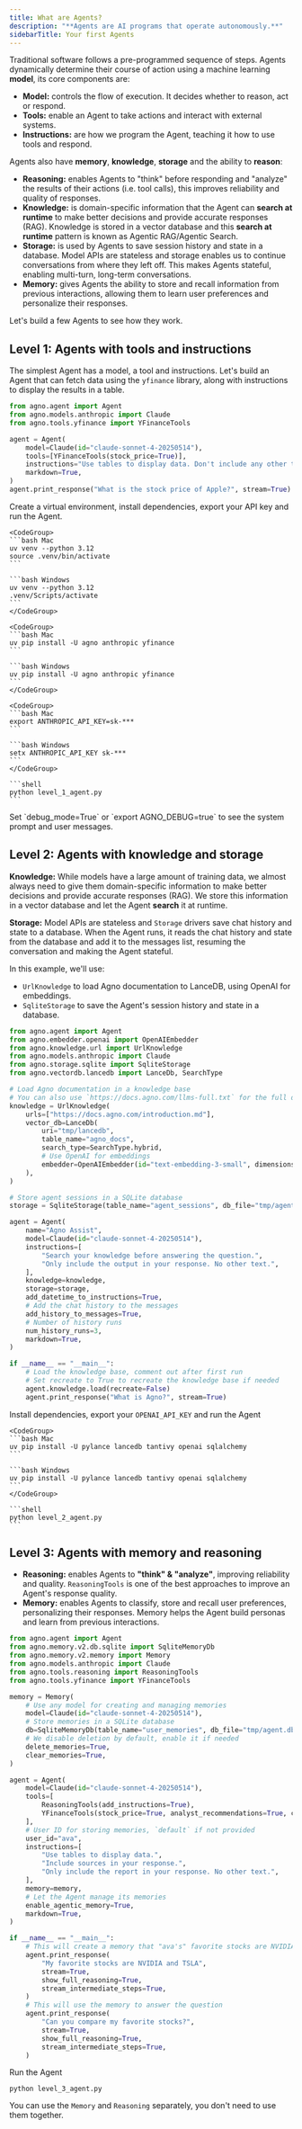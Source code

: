 ```yaml
---
title: What are Agents?
description: "**Agents are AI programs that operate autonomously.**"
sidebarTitle: Your first Agents
---
```


Traditional software follows a pre-programmed sequence of steps. Agents dynamically determine their course of action using a machine learning **model**, its core components are:

- **Model:** controls the flow of execution. It decides whether to reason, act or respond.
- **Tools:** enable an Agent to take actions and interact with external systems.
- **Instructions:** are how we program the Agent, teaching it how to use tools and respond.

Agents also have **memory**, **knowledge**, **storage** and the ability to **reason**:

- **Reasoning:** enables Agents to "think" before responding and "analyze" the results of their actions (i.e. tool calls), this improves reliability and quality of responses.
- **Knowledge:** is domain-specific information that the Agent can **search at runtime** to make better decisions and provide accurate responses (RAG). Knowledge is stored in a vector database and this **search at runtime** pattern is known as Agentic RAG/Agentic Search.
- **Storage:** is used by Agents to save session history and state in a database. Model APIs are stateless and storage enables us to continue conversations from where they left off. This makes Agents stateful, enabling multi-turn, long-term conversations.
- **Memory:** gives Agents the ability to store and recall information from previous interactions, allowing them to learn user preferences and personalize their responses.

<Check>Let's build a few Agents to see how they work.</Check>

## Level 1: Agents with tools and instructions

The simplest Agent has a model, a tool and instructions. Let's build an Agent that can fetch data using the `yfinance` library, along with instructions to display the results in a table.

```python level_1_agent.py
from agno.agent import Agent
from agno.models.anthropic import Claude
from agno.tools.yfinance import YFinanceTools

agent = Agent(
    model=Claude(id="claude-sonnet-4-20250514"),
    tools=[YFinanceTools(stock_price=True)],
    instructions="Use tables to display data. Don't include any other text.",
    markdown=True,
)
agent.print_response("What is the stock price of Apple?", stream=True)
```

Create a virtual environment, install dependencies, export your API key and run the Agent.

<Steps>
  <Step title="Setup your virtual environment">

    <CodeGroup>
    ```bash Mac
    uv venv --python 3.12
    source .venv/bin/activate
    ```

    ```bash Windows
    uv venv --python 3.12
    .venv/Scripts/activate
    ```
    </CodeGroup>

  </Step>
  <Step title="Install dependencies">

    <CodeGroup>
    ```bash Mac
    uv pip install -U agno anthropic yfinance
    ```

    ```bash Windows
    uv pip install -U agno anthropic yfinance
    ```
    </CodeGroup>

  </Step>
  <Step title="Export your Anthropic key">

    <CodeGroup>
    ```bash Mac
    export ANTHROPIC_API_KEY=sk-***
    ```

    ```bash Windows
    setx ANTHROPIC_API_KEY sk-***
    ```
    </CodeGroup>

  </Step>
  <Step title="Run the agent">

    ```shell
    python level_1_agent.py
    ```

  </Step>
</Steps>

<Note>
Set `debug_mode=True` or `export AGNO_DEBUG=true` to see the system prompt and user messages.
</Note>

## Level 2: Agents with knowledge and storage

**Knowledge:** While models have a large amount of training data, we almost always need to give them domain-specific information to make better decisions and provide accurate responses (RAG). We store this information in a vector database and let the Agent **search** it at runtime.

**Storage:** Model APIs are stateless and `Storage` drivers save chat history and state to a database. When the Agent runs, it reads the chat history and state from the database and add it to the messages list, resuming the conversation and making the Agent stateful.

In this example, we'll use:
- `UrlKnowledge` to load Agno documentation to LanceDB, using OpenAI for embeddings.
- `SqliteStorage` to save the Agent's session history and state in a database.

```python level_2_agent.py
from agno.agent import Agent
from agno.embedder.openai import OpenAIEmbedder
from agno.knowledge.url import UrlKnowledge
from agno.models.anthropic import Claude
from agno.storage.sqlite import SqliteStorage
from agno.vectordb.lancedb import LanceDb, SearchType

# Load Agno documentation in a knowledge base
# You can also use `https://docs.agno.com/llms-full.txt` for the full documentation
knowledge = UrlKnowledge(
    urls=["https://docs.agno.com/introduction.md"],
    vector_db=LanceDb(
        uri="tmp/lancedb",
        table_name="agno_docs",
        search_type=SearchType.hybrid,
        # Use OpenAI for embeddings
        embedder=OpenAIEmbedder(id="text-embedding-3-small", dimensions=1536),
    ),
)

# Store agent sessions in a SQLite database
storage = SqliteStorage(table_name="agent_sessions", db_file="tmp/agent.db")

agent = Agent(
    name="Agno Assist",
    model=Claude(id="claude-sonnet-4-20250514"),
    instructions=[
        "Search your knowledge before answering the question.",
        "Only include the output in your response. No other text.",
    ],
    knowledge=knowledge,
    storage=storage,
    add_datetime_to_instructions=True,
    # Add the chat history to the messages
    add_history_to_messages=True,
    # Number of history runs
    num_history_runs=3,
    markdown=True,
)

if __name__ == "__main__":
    # Load the knowledge base, comment out after first run
    # Set recreate to True to recreate the knowledge base if needed
    agent.knowledge.load(recreate=False)
    agent.print_response("What is Agno?", stream=True)
```

Install dependencies, export your `OPENAI_API_KEY` and run the Agent

<Steps>
  <Step title="Install new dependencies">

    <CodeGroup>
    ```bash Mac
    uv pip install -U pylance lancedb tantivy openai sqlalchemy
    ```

    ```bash Windows
    uv pip install -U pylance lancedb tantivy openai sqlalchemy
    ```
    </CodeGroup>

  </Step>
  <Step title="Run the agent">

    ```shell
    python level_2_agent.py
    ```

  </Step>
</Steps>

## Level 3: Agents with memory and reasoning

- **Reasoning:** enables Agents to **"think" & "analyze"**, improving reliability and quality. `ReasoningTools` is one of the best approaches to improve an Agent's response quality.
- **Memory:** enables Agents to classify, store and recall user preferences, personalizing their responses. Memory helps the Agent build personas and learn from previous interactions.

```python level_3_agent.py
from agno.agent import Agent
from agno.memory.v2.db.sqlite import SqliteMemoryDb
from agno.memory.v2.memory import Memory
from agno.models.anthropic import Claude
from agno.tools.reasoning import ReasoningTools
from agno.tools.yfinance import YFinanceTools

memory = Memory(
    # Use any model for creating and managing memories
    model=Claude(id="claude-sonnet-4-20250514"),
    # Store memories in a SQLite database
    db=SqliteMemoryDb(table_name="user_memories", db_file="tmp/agent.db"),
    # We disable deletion by default, enable it if needed
    delete_memories=True,
    clear_memories=True,
)

agent = Agent(
    model=Claude(id="claude-sonnet-4-20250514"),
    tools=[
        ReasoningTools(add_instructions=True),
        YFinanceTools(stock_price=True, analyst_recommendations=True, company_info=True, company_news=True),
    ],
    # User ID for storing memories, `default` if not provided
    user_id="ava",
    instructions=[
        "Use tables to display data.",
        "Include sources in your response.",
        "Only include the report in your response. No other text.",
    ],
    memory=memory,
    # Let the Agent manage its memories
    enable_agentic_memory=True,
    markdown=True,
)

if __name__ == "__main__":
    # This will create a memory that "ava's" favorite stocks are NVIDIA and TSLA
    agent.print_response(
        "My favorite stocks are NVIDIA and TSLA",
        stream=True,
        show_full_reasoning=True,
        stream_intermediate_steps=True,
    )
    # This will use the memory to answer the question
    agent.print_response(
        "Can you compare my favorite stocks?",
        stream=True,
        show_full_reasoning=True,
        stream_intermediate_steps=True,
    )
```

Run the Agent

```shell
python level_3_agent.py
```

<Tip>You can use the `Memory` and `Reasoning` separately, you don't need to use them together.</Tip>
